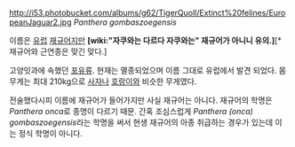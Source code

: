 http://i53.photobucket.com/albums/g62/TigerQuoll/Extinct%20felines/EuropeanJaguar2.jpg
''Panthera gombaszoegensis''

이름은 [[유럽]] [[재규어]]지만 '''[wiki:"자쿠와는 다르다 자쿠와는" 재규어가 아니니 유의.]'''[* 재규어와 근연종은 맞긴 맞다.]

고양잇과에 속했던 [[포유류]]. 현재는 멸종되었으며 이름 그대로 유럽에서 발견 되었다. 몸무게는 최대 210kg으로 [[사자]]나 [[호랑이]]와 비슷한 무게였다.

전술했다시피 이름에 재규어가 들어가지만 사실 재규어는 아니다. 재규어의 학명은 ''Panthera onca''로 종명이 다르기 때문. 간혹 조심스럽게 ''Panthera (onca) gombaszoegensis''라는 학명을 써서 현생 재규어의 아종 취급하는 경우가 있는데 이는 정식 학명이 아니다.
